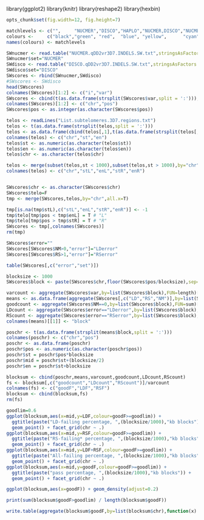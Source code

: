 library(ggplot2)
library(knitr)
library(reshape2)
library(hexbin)
```r
opts_chunk$set(fig.width=12, fig.height=7)

matchlevels <- c("",     "NUCMER","DISCO","HAPLO","NUCMER,DISCO","NUCMER,HAPLO","DISCO,HAPLO","NUCMER,DISCO,HAPLO")
colours <-     c("black","green", "red",  "blue", "yellow",      "cyan",        "magenta",     "white")
names(colours) <- matchlevels

``` 

```r
SWnucmer <- read.table("NUCMER.qDD2vr3D7.INDELS.SW.txt",stringsAsFactors = F,sep='\t',header=T)
SWnucmer$set="NUCMER"
SWdisco <- read.table("DISCO.qDD2vr3D7.INDELS.SW.txt",stringsAsFactors = F,sep='\t',header=T)
SWdisco$set="DISCO"
SWscores <- rbind(SWnucmer,SWdisco)
#SWscores <- SWdisco
head(SWscores)
colnames(SWscores)[1:2] <- c("i","var")
SWscores <- cbind(t(as.data.frame(strsplit(SWscores$var,split = ':'))),SWscores)
colnames(SWscores)[1:2] <- c("chr","pos")
SWscores$pos <- as.integer(as.character(SWscores$pos))

```

```r
telos <- readLines("List.subtelomeres.3D7.regions.txt")
telos <- t(as.data.frame(strsplit(telos,split = ':')))
telos <- as.data.frame(cbind(telos[,1],t(as.data.frame(strsplit(telos[,2],split = '-')))))
colnames(telos) <- c("chr","st","en")
telos$st <- as.numeric(as.character(telos$st))
telos$en <- as.numeric(as.character(telos$en))
telos$chr <- as.character(telos$chr)

telos <- merge(subset(telos,st < 1000),subset(telos,st > 1000),by="chr")
colnames(telos) <- c("chr","stL","enL","stR","enR")


SWscores$chr <- as.character(SWscores$chr)
SWscores$telo=F
tmp <- merge(SWscores,telos,by="chr",all.x=T)

tmp[is.na(tmp$stL),c("stL","enL","stR","enR")] <- -1
tmp$telo[tmp$pos < tmp$enL] = T # "L"
tmp$telo[tmp$pos > tmp$stR] = T # "R"
SWscores <- tmp[,colnames(SWscores)]
rm(tmp)

```

```r
SWscores$error=""
SWscores[SWscores$NM>0,"error"]="LDerror"
SWscores[SWscores$RS>1,"error"]="RSerror"

table(SWscores[,c("error","set")])
```


```r

blocksize <- 1000
SWscores$block <- paste(SWscores$chr,floor(SWscores$pos/blocksize),sep=":")

varcount <- aggregate(SWscores$var,by=list(SWscores$block),FUN=length)[,2]
means <- as.data.frame(aggregate(SWscores[,c("LD","RS","NM")],by=list(SWscores$block),FUN=mean))
goodcount <- aggregate(SWscores$NM==0,by=list(SWscores$block),FUN=sum)[,2]
LDcount <- aggregate(SWscores$error=="LDerror",by=list(SWscores$block),FUN=sum)[,2]
RScount <- aggregate(SWscores$error=="RSerror",by=list(SWscores$block),FUN=sum)[,2]
colnames(means)[[1]] <- "block"

poschr <- t(as.data.frame(strsplit(means$block,split = ':')))
colnames(poschr) <- c("chr","pos")
poschr <- as.data.frame(poschr)
poschr$pos <- as.numeric(as.character(poschr$pos))
poschr$st = poschr$pos*blocksize
poschr$mid = poschr$st+(blocksize/2)
poschr$en = poschr$st+blocksize

blocksum <- cbind(poschr,means,varcount,goodcount,LDcount,RScount)
fs <- blocksum[,c("goodcount","LDcount","RScount")]/varcount
colnames(fs) <- c("goodF","LDF","RSF")
blocksum <- cbind(blocksum,fs)
rm(fs)

```


```r
goodlim=0.6
ggplot(blocksum,aes(x=mid,y=LDF,colour=goodF>=goodlim)) + 
  ggtitle(paste("LD-failing percentage, ",(blocksize/1000),"kb blocks")) +
  geom_point() + facet_grid(chr ~ .)
ggplot(blocksum,aes(x=mid,y=RSF,colour=goodF>=goodlim)) + 
  ggtitle(paste("RS-failing* percentage, ",(blocksize/1000),"kb blocks")) +
  geom_point() + facet_grid(chr ~ .)
ggplot(blocksum,aes(x=mid,y=LDF+RSF,colour=goodF>=goodlim)) + 
  ggtitle(paste("All-failing percentage, ",(blocksize/1000),"kb blocks")) +
  geom_point() + facet_grid(chr ~ .)
ggplot(blocksum,aes(x=mid,y=goodF,colour=goodF>=goodlim)) + 
  ggtitle(paste("pass percentage, ",(blocksize/1000),"kb blocks")) +
  geom_point() + facet_grid(chr ~ .)

ggplot(blocksum,aes(x=goodF)) + geom_density(adjust=0.2)

print(sum(blocksum$goodF>goodlim) / length(blocksum$goodF))

write.table(aggregate(blocksum$goodF,by=list(blocksum$chr),function(x) {sum(x>goodlim) / length(x)}))

```
